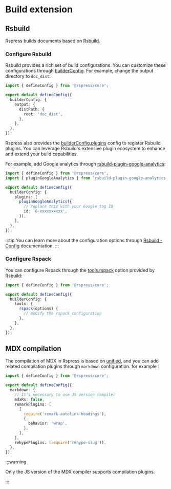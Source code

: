 # Build extension

## Rsbuild

Rspress builds documents based on [Rsbuild](https://github.com/web-infra-dev/rsbuild).

### Configure Rsbuild

Rsbuild provides a rich set of build configurations. You can customize these configurations through [builderConfig](/api/config/config-build.html#builderconfig). For example, change the output directory to `doc_dist`:

```ts title="rspress.config.ts"
import { defineConfig } from '@rspress/core';

export default defineConfig({
  builderConfig: {
    output: {
      distPath: {
        root: 'doc_dist',
      },
    },
  },
});
```

Rspress also provides the [builderConfig.plugins](/api/config/config-build#builderconfigplugins) config to register Rsbuild plugins. You can leverage Rsbuild's extensive plugin ecosystem to enhance and extend your build capabilities.

For example, add Google analytics through [rsbuild-plugin-google-analytics](https://github.com/rspack-contrib/rsbuild-plugin-google-analytics):

```ts title="rspress.config.ts"
import { defineConfig } from '@rspress/core';
import { pluginGoogleAnalytics } from 'rsbuild-plugin-google-analytics';

export default defineConfig({
  builderConfig: {
    plugins: [
      pluginGoogleAnalytics({
        // replace this with your Google tag ID
        id: 'G-xxxxxxxxxx',
      }),
    ],
  },
});
```

:::tip
You can learn more about the configuration options through [Rsbuild - Config](https://rsbuild.rs/config/) documentation.
:::

### Configure Rspack

You can configure Rspack through the [tools.rspack](https://rsbuild.rs/config/tools/rspack) option provided by Rsbuild:

```ts title="rspress.config.ts"
import { defineConfig } from '@rspress/core';

export default defineConfig({
  builderConfig: {
    tools: {
      rspack(options) {
        // modify the rspack configuration
      },
    },
  },
});
```

## MDX compilation

The compilation of MDX in Rspress is based on [unified](https://github.com/unifiedjs/unified), and you can add related compilation plugins through `markdown` configuration. for example
:

```ts title="rspress.config.ts"
import { defineConfig } from '@rspress/core';

export default defineConfig({
  markdown: {
    // It's necessary to use JS version compiler
    mdxRs: false,
    remarkPlugins: [
      [
        require('remark-autolink-headings'),
        {
          behavior: 'wrap',
        },
      ],
    ],
    rehypePlugins: [require('rehype-slug')],
  },
});
```

:::warning

Only the JS version of the MDX compiler supports compilation plugins.

:::

